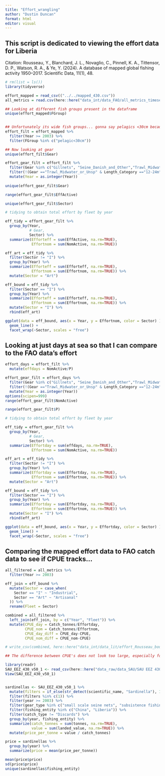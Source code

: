 ```yaml
---
title: "Effort_wrangling"
author: "Dustin Duncan"
format: html
editor: visual
---
```


## This script is dedicated to viewing the effort data for Liberia

Citation: Rousseau, Y., Blanchard, J. L., Novaglio, C., Pinnell, K. A., Tittensor, D. P., Watson, R. A., & Ye, Y. (2024). A database of mapped global fishing activity 1950–2017. Scientific Data, 11(1), 48.

```r
# rm(list = ls())
library(tidyverse)
```

```r
effort_mapped = read_csv(("../../mapped_430.csv"))
all_metrics = read.csv(here::here("data_int/data_FAO/all_metrics_timeseries_1997_2017.csv"))
```

```r
## Looking at different fish groups present in the dataframe 
unique(effort_mapped$FGroup) 
 

## Unfortunately its wide fish groups... gonna say pelagics <30cm because thats what Sea Around us cites the Round Sardinella as, and also filter the year to after the civil war 
effort_filt = effort_mapped %>% 
  filter(Year >= 2003) %>% 
  filter(FGroup %in% c("pelagic<30cm"))

## Now looking at gear 
unique(effort_filt$Gear)

effort_gear_filt = effort_filt %>% 
  filter(Gear %in% c("Gillnets", "Seine_Danish_and_Other","Trawl_Midwater_or_Unsp")) %>% 
  filter(!(Gear =="Trawl_Midwater_or_Unsp" & Length_Category =="12-24m")) %>% 
  mutate(Year = as.integer(Year))
  
unique(effort_gear_filt$Gear)

range(effort_gear_filt$EffActive)

unique(effort_gear_filt$Sector)

# tidying to obtain total effort by fleet by year 

eff_tidy = effort_gear_filt %>% 
  group_by(Year, 
           # Gear, 
           Sector) %>% 
  summarize(Efforteff = sum(EffActive, na.rm=TRUE),
            Effortnom = sum(NomActive, na.rm=TRUE)) 

eff_art = eff_tidy %>% 
  filter(Sector != "I") %>% 
  group_by(Year) %>% 
  summarize(Efforteff = sum(Efforteff, na.rm=TRUE),
            Effortnom = sum(Effortnom, na.rm=TRUE)) %>% 
  mutate(Sector = "Art")

eff_bound = eff_tidy %>% 
  filter(Sector == "I") %>% 
  group_by(Year) %>% 
  summarize(Efforteff = sum(Efforteff, na.rm=TRUE),
            Effortnom = sum(Effortnom, na.rm=TRUE)) %>% 
  mutate(Sector = "I") %>% 
  rbind(eff_art)

ggplot(data = eff_bound, aes(x = Year, y = Effortnom, color = Sector) ) + 
  geom_line() + 
  facet_wrap(~Sector, scales = "free")
```

## Looking at just days at sea so that I can compare to the FAO data's effort

```r
effort_days = effort_filt %>% 
  mutate(effdays = NomActive/P)

effort_gear_filt = effort_days %>% 
  filter(Gear %in% c("Gillnets", "Seine_Danish_and_Other","Trawl_Midwater_or_Unsp")) %>% 
  filter(!(Gear =="Trawl_Midwater_or_Unsp" & Length_Category =="12-24m")) %>%
  mutate(Year = as.integer(Year))
options(scipen=999)
range(effort_gear_filt$NomActive)

range(effort_gear_filt$P)

# tidying to obtain total effort by fleet by year 

eff_tidy = effort_gear_filt %>% 
  group_by(Year, 
           # Gear,
           Sector) %>% 
  summarize(Effortday = sum(effdays, na.rm=TRUE),
            Effortnom = sum(NomActive, na.rm=TRUE)) 

eff_art = eff_tidy %>% 
  filter(Sector != "I") %>% 
  group_by(Year) %>% 
  summarize(Effortday = sum(Effortday, na.rm=TRUE),
            Effortnom = sum(Effortnom, na.rm=TRUE)) %>% 
  mutate(Sector = "Art")

eff_bound = eff_tidy %>% 
  filter(Sector == "I") %>% 
  group_by(Year) %>% 
  summarize(Effortday = sum(Effortday, na.rm=TRUE),
            Effortnom = sum(Effortnom, na.rm=TRUE)) %>% 
  mutate(Sector = "I") %>% 
  rbind(eff_art)

ggplot(data = eff_bound, aes(x = Year, y = Effortday, color = Sector) ) +
  geom_line() + 
  facet_wrap(~Sector, scales = "free")

```

## Comparing the mapped effort data to FAO catch data to see if CPUE tracks...

```r
all_filtered = all_metrics %>% 
  filter(Year >= 2003)

eff_join = eff_bound %>% 
  mutate(Sector = case_when(
    Sector == "I" ~ "Industrial",
    Sector == "Art" ~ "Artisanal"
  )) %>% 
  rename(Fleet = Sector)

combined = all_filtered %>% 
  left_join(eff_join, by = c("Year", "Fleet")) %>% 
  mutate(CPUE_day = Catch_tonnes/Effortday,
         CPUE_nom = Catch_tonnes/Effortnom,
         CPUE_day_diff = CPUE_day-CPUE,
         CPUE_nom_diff = CPUE_nom-CPUE)

# write_csv(combined, here::here("data_int/data_lit/effort_Rousseau_bound_FAO_metrics.csv"))

## The difference between CPUE's does not look too large, especially for the Artisanal fishers. This might be because my brain is tired but im comfortable with this difference. 
```

```r
library(readr)
SAU_EEZ_430_v50_1 <- read_csv(here::here("data_raw/data_SAU/SAU EEZ 430 v50-1.csv"))
View(SAU_EEZ_430_v50_1)


sardinellas <- SAU_EEZ_430_v50_1 %>% 
  mutate(filters = if_else(str_detect(scientific_name, "Sardinella"), 1, 0)) %>% 
  filter(filters %in% c(1)) %>% 
  filter(year >= 2003) %>% 
  filter(gear_type %in% c("small scale seine nets", "subsistence fishing gear", "pelagic trawl", "artisanal fishing gear", "small scale gillnets", "bottom trawl")) %>% 
  filter(fishing_entity %in% c("China", "Liberia")) %>% 
  filter(catch_type != "Discards") %>% 
  group_by(year, fishing_entity) %>% 
  summarize(catch_tonnes = sum(tonnes, na.rm=TRUE),
            value = sum(landed_value, na.rm=TRUE)) %>% 
  mutate(price_per_tonne = value / catch_tonnes)

price = sardinellas %>% 
  group_by(year) %>% 
  summarize(price = mean(price_per_tonne))

mean(price$price)
sd(price$price)
unique(sardinellas$fishing_entity)
```
